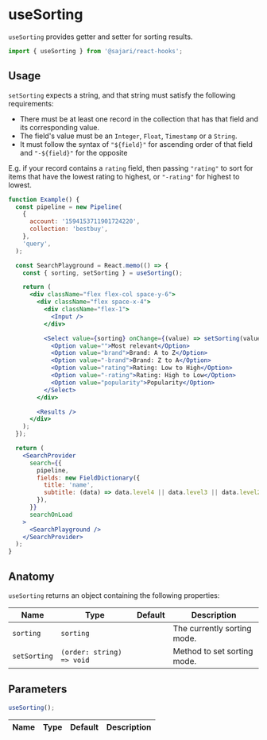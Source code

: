 
<SEO title="useSorting" scope="Hooks" description="useSorting provides a getter and setter for sorting results." />

# useSorting

`useSorting` provides getter and setter for sorting results.

```js
import { useSorting } from '@sajari/react-hooks';
```

## Usage

`setSorting` expects a string, and that string must satisfy the following requirements:

- There must be at least one record in the collection that has that field and its corresponding value.
- The field's value must be an `Integer`, `Float`, `Timestamp` or a `String`.
- It must follow the syntax of `"${field}"` for ascending order of that field and `"-${field}"` for the opposite

E.g. if your record contains a `rating` field, then passing `"rating"` to sort for items that have the lowest rating to highest, or `"-rating"` for highest to lowest.

```jsx
function Example() {
  const pipeline = new Pipeline(
    {
      account: '1594153711901724220',
      collection: 'bestbuy',
    },
    'query',
  );

  const SearchPlayground = React.memo(() => {
    const { sorting, setSorting } = useSorting();

    return (
      <div className="flex flex-col space-y-6">
        <div className="flex space-x-4">
          <div className="flex-1">
            <Input />
          </div>

          <Select value={sorting} onChange={(value) => setSorting(value)}>
            <Option value="">Most relevant</Option>
            <Option value="brand">Brand: A to Z</Option>
            <Option value="-brand">Brand: Z to A</Option>
            <Option value="rating">Rating: Low to High</Option>
            <Option value="-rating">Rating: High to Low</Option>
            <Option value="popularity">Popularity</Option>
          </Select>
        </div>

        <Results />
      </div>
    );
  });

  return (
    <SearchProvider
      search={{
        pipeline,
        fields: new FieldDictionary({
          title: 'name',
          subtitle: (data) => data.level4 || data.level3 || data.level2 || data.level1 || data.brand,
        }),
      }}
      searchOnLoad
    >
      <SearchPlayground />
    </SearchProvider>
  );
}
```

## Anatomy

`useSorting` returns an object containing the following properties:

| Name         | Type                      | Default | Description                 |
| ------------ | ------------------------- | ------- | --------------------------- |
| `sorting`    | `sorting`                 |         | The currently sorting mode. |
| `setSorting` | `(order: string) => void` |         | Method to set sorting mode. |

## Parameters

```js
useSorting();
```

| Name | Type | Default | Description |
| ---- | ---- | ------- | ----------- |
